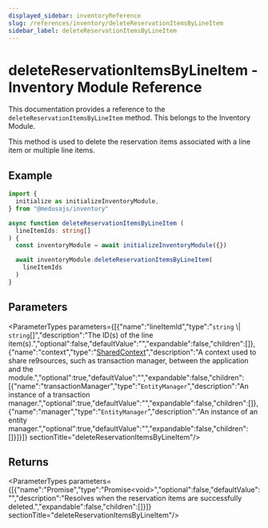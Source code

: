 ```yaml
---
displayed_sidebar: inventoryReference
slug: /references/inventory/deleteReservationItemsByLineItem
sidebar_label: deleteReservationItemsByLineItem
---
```



# deleteReservationItemsByLineItem - Inventory Module Reference

This documentation provides a reference to the `deleteReservationItemsByLineItem` method. This belongs to the Inventory Module.

This method is used to delete the reservation items associated with a line item or multiple line items.

## Example

```ts
import { 
  initialize as initializeInventoryModule,
} from "@medusajs/inventory"

async function deleteReservationItemsByLineItem (
  lineItemIds: string[]
) {
  const inventoryModule = await initializeInventoryModule({})

  await inventoryModule.deleteReservationItemsByLineItem(
    lineItemIds
  )
}
```

## Parameters

<ParameterTypes parameters={[{"name":"lineItemId","type":"`string` \\| `string`[]","description":"The ID(s) of the line item(s).","optional":false,"defaultValue":"","expandable":false,"children":[]},{"name":"context","type":"[SharedContext](../../interfaces/inventory.SharedContext.mdx)","description":"A context used to share re9sources, such as transaction manager, between the application and the module.","optional":true,"defaultValue":"","expandable":false,"children":[{"name":"transactionManager","type":"`EntityManager`","description":"An instance of a transaction manager.","optional":true,"defaultValue":"","expandable":false,"children":[]},{"name":"manager","type":"`EntityManager`","description":"An instance of an entity manager.","optional":true,"defaultValue":"","expandable":false,"children":[]}]}]}  sectionTitle="deleteReservationItemsByLineItem"/>

## Returns

<ParameterTypes parameters={[{"name":"Promise","type":"Promise&#60;void&#62;","optional":false,"defaultValue":"","description":"Resolves when the reservation items are successfully deleted.","expandable":false,"children":[]}]}  sectionTitle="deleteReservationItemsByLineItem"/>
